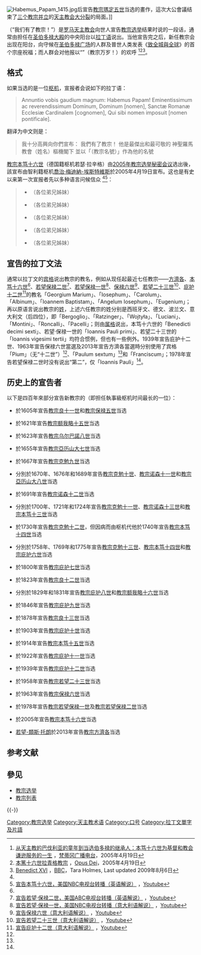 [[Image:Habemus_Papam_1415.jpg|thumb]]后宣告[[教宗瑪定五世|教宗瑪定五世]]当选的畫作，這次大公會議结束了[[对立教宗|三个教宗并立]]的[[天主教会大分裂|天主教会大分裂]]的局面。]]

'''{{lang|la|Habemus Papam!}}'''（“我们有了教宗！”）是[[罗马天主教会|罗马天主教会]]向世人宣告[[教宗选举|教宗选举]]结果时说的一段话，通常由担任{{link-en|首席助祭|Protodeacon}}在[[圣伯多禄大殿|圣伯多禄大殿]]的中央阳台以[[拉丁语|拉丁语]]说出。当他宣告完之后，新任教宗会出现在阳台，向守候在[[圣伯多禄广场|圣伯多禄广场]]的人群及普世人类发表《[[致全城與全球|致全城與全球]]》的首个宗座祝福；而人群会对他报以“{{lang|la|Viva Papa!}}”（教宗万岁！）的欢呼 <ref name="radiovaticana">[http://www.radiovaticana.org/cinesegb/notiziari/notiz2005/notiz05-04/not04-21.htm 从天主教的巴伐利亚的童年到当选伯多禄的继承人：本笃十六世为基督和教会谦逊服务的一生] {{Wayback|url=http://www.radiovaticana.org/cinesegb/notiziari/notiz2005/notiz05-04/not04-21.htm |date=20070905180733 }}，[[梵蒂冈广播电台|梵蒂冈广播电台]]，2005年4月19日</ref><ref name="opusdei">[http://www.opusdei.org.tw/art.php?p=9986 本篤十六世拉青格教宗] {{Wayback|url=http://www.opusdei.org.tw/art.php?p=9986 |date=20121107114030 }}，[[主业会|Opus Dei]]，2005年4月19日</ref><ref name="bbc">[http://www.bbc.co.uk/religion/religions/christianity/pope/benedictxvi_1.shtml Benedict XVI] {{Wayback|url=http://www.bbc.co.uk/religion/religions/christianity/pope/benedictxvi_1.shtml |date=20120203144145 }}，[[BBC|BBC]]，Tara Holmes, Last updated 2009年8月6日</ref>。

== 格式 ==

如果当选的是一位[[枢机|枢机]]，宣报者会说如下的拉丁语：

<blockquote xml:lang="la" lang="la"><poem>
Annuntio vobis gaudium magnum:
Habemus Papam!
Eminentissimum ac reverendissimum Dominum,
Dominum [nomen],
Sanctæ Romanæ Ecclesiæ Cardinalem [cognomen],
Qui sibi nomen imposuit [nomen pontificale].
</poem></blockquote>

翻译为中文则是：
<blockquote><poem>
我十分高興向你們宣布：
我們有了教宗！
他是最傑出和最可敬的
神聖羅馬教會（姓名）樞機閣下
並以「（教宗名號）」作為他的名號
</poem></blockquote>

[[教宗本笃十六世|教宗本笃十六世]]（德国籍枢机若瑟·拉辛格）由[[2005年教宗选举秘密会议|2005年教宗选举秘密会议]]选出後，該宣布由智利籍枢机[[喬治·梅迪納|喬治·梅迪納-埃斯特維斯]]於2005年4月19日宣布。这也是有史以来第一次宣报者先以多种语言问候信众 <ref name="bbc"/><ref name="bxvi">[http://www.youtube.com/watch?v=-ws0AmufB8g 宣告本笃十六世，美国NBC电视台转播（英语解说）] {{Wayback|url=http://www.youtube.com/watch?v=-ws0AmufB8g |date=20111110100431 }}，[[Youtube|Youtube]]</ref>：
<blockquote><div>
*{{lang-it|Fratelli e sorelle carissimi.}}（各位弟兄姊妹）
*{{lang-es|Queridísimos hermanos y hermanas.}}（各位弟兄姊妹）
*{{lang-fr|Bien chers frères et sœurs.}}（各位弟兄姊妹）
*{{lang-de|Liebe Brüder und Schwestern.}}（各位弟兄姊妹）
*{{lang-en|Dear brothers and sisters.}}（各位弟兄姊妹）
</div></blockquote>

== 宣告的拉丁文法 ==

通常以拉丁文的[[宾格|宾格]]说出教宗的教名，例如从现任起最近七任教宗——[[方濟各_(教宗)|方濟各]]、[[本笃十六世|本笃十六世]]<ref name="bxvi"/>、[[若望保禄二世|若望保禄二世]]<ref name="jpii">[http://www.youtube.com/watch?v=cSmOp-ns6Yw 宣告若望·保禄二世，美国ABC电视台转播（英语解说）] {{Wayback|url=http://www.youtube.com/watch?v=cSmOp-ns6Yw |date=20130219114446 }}，[[Youtube|Youtube]]</ref>、[[若望保禄一世|若望保禄一世]]<ref name="jpi">[http://www.youtube.com/watch?v=X8umNO-Dsaw 宣告若望·保禄一世，美国NBC电视台转播（意大利语解说）] {{Wayback|url=http://www.youtube.com/watch?v=X8umNO-Dsaw |date=20130314193645 }}，[[Youtube|Youtube]]</ref>、[[保禄六世|保禄六世]]<ref name="pvi">[http://www.youtube.com/watch?v=PhIh7xYEy_0 宣告保禄六世（意大利语解说）] {{Wayback|url=http://www.youtube.com/watch?v=PhIh7xYEy_0 |date=20130405094110 }}，[[Youtube|Youtube]]</ref>、[[若望二十三世|若望二十三世]]<ref name="jxxiii">[http://www.youtube.com/watch?v=ZSPqIAlZK8g 宣告若望二十三世（意大利语解说）] {{Wayback|url=http://www.youtube.com/watch?v=ZSPqIAlZK8g |date=20161004062904 }}，[[Youtube|Youtube]]</ref>、[[庇护十二世|庇护十二世]]<ref name="pxii">[http://www.youtube.com/watch?v=YcpPYyEtcA0 宣告庇护十二世（意大利语解说）] {{Wayback|url=http://www.youtube.com/watch?v=YcpPYyEtcA0 |date=20131205202511 }}，[[Youtube|Youtube]]</ref>的教名「Georgium Marium」、「Iosephum」、「Carolum」、「Albinum」、「Ioannem Baptistam」、「Angelum Iosephum」、「Eugenium」；再以原语言说出教宗的[[姓|姓]]，上述六任教宗的姓分别是西班牙文、德文、波兰文、意大利文（后四位），即「Bergoglio」、「Ratzinger」、「Wojtyła」、「Luciani」、「Montini」、「Roncalli」、「Pacelli」；{{link-en|教宗名號|Papal name}}则由[[属格|属格]]说出，本笃十六世的「Benedicti decimi sexti」、若望·保禄一世的「Ioannis Pauli primi」、若望二十三世的「Ioannis vigesimi tertii」均符合惯例，但也有一些例外。1939年宣告庇护十二世、1963年宣告保禄六世當選及2013年宣告方濟各當選時分别使用了宾格「Pium」（无“十二世”）<ref name="pxii"/>、「Paulum sextum」<ref name="pvi"/>和「Franciscum」；1978年宣告若望保禄二世时没有说出“第二”，仅「Ioannis Pauli」<ref name="jpii"/>。

== 历史上的宣告者 ==

以下是四百年來部分宣告新教宗的{{link-en|首席助祭|Protodeacon}}（即担任執事級枢机时间最长的一位）：

*{{link-en|Francesco Sforza di Santa Fiora|Francesco Sforza di Santa Fiora}}於1605年宣告[[教宗良十一世|教宗良十一世]]和[[教宗保禄五世|教宗保禄五世]]当选
*{{lang|en|Andrea Baroni Peretti Montalto}}於1621年宣告[[教宗额我略十五世|教宗额我略十五世]]当选
*{{lang|en|Alessandro d'Este}}於1623年宣告[[教宗乌尔巴諾八世|教宗乌尔巴諾八世]]当选
*{{link-en|Giangiacomo Teodoro Trivulzio|Giangiacomo Teodoro Trivulzio}}於1655年宣告[[教宗亞历山大七世|教宗亞历山大七世]]当选
*{{link-en|Rinaldo d'Este|Rinaldo d'Este (1618-1672)}}於1667年宣告[[教宗克勉九世|教宗克勉九世]]当选
*{{link-en|Francesco Maidalchini|Francesco Maidalchini}}分別於1670年、1676年和1689年宣告[[教宗克勉十世|教宗克勉十世]]、[[教宗诺森十一世|教宗诺森十一世]]和[[教宗亞历山大八世|教宗亞历山大八世]]当选
*{{lang|en|Urbano Saccetti}}於1691年宣告[[教宗诺森十二世|教宗诺森十二世]]当选
*{{link-en|Benedetto Pamphilj|Benedetto Pamphilj}}分別於1700年、1721年和1724年宣告[[教宗克勉十一世|教宗克勉十一世]]、[[教宗诺森十三世|教宗诺森十三世]]和[[教宗本笃十三世|教宗本笃十三世]]当选
*{{lang|en|Lorenzo Altieri}}於1730年宣告[[教宗克勉十二世|教宗克勉十二世]]，但因病而由{{lang|en|Carlo Maria Marini}}枢机代他於1740年宣告[[教宗本笃十四世|教宗本笃十四世]]当选
*{{link-en|Alessandro Albani|Alessandro Albani}}分別於1758年、1769年{{dubious|reason=教宗本篤十四世於1740年而並非於1769年當選教宗（羅馬主教）。}}和1775年宣告[[教宗克勉十三世|教宗克勉十三世]]、[[教宗本笃十四世|教宗本笃十四世]]{{dubious|reason=教宗本篤十四世於1740年而並非於1769年當選教宗（羅馬主教）。}}和[[教宗庇护六世|教宗庇护六世]]当选
*{{link-en|Antonio Doria Pamphili|Antonio Doria Pamphili}}於1800年宣告[[教宗庇护七世|教宗庇护七世]]当选
*{{link-en|Fabrizio Ruffo|Fabrizio Ruffo}}於1823年宣告[[教宗良十二世|教宗良十二世]]当选
*{{link-en|Giuseppe Albani|Giuseppe Albani}}分別於1829年和1831年宣告[[教宗庇护八世|教宗庇护八世]]和[[教宗额我略十六世|教宗额我略十六世]]当选
*{{link-en|Tommaso Riario Sforza|Tommaso Riario Sforza}}於1846年宣告[[教宗庇护九世|教宗庇护九世]]当选
*{{link-en|Prospero Caterini|Prospero Caterini}}於1878年宣告[[教宗良十三世|教宗良十三世]]当选
*{{link-en|Luigi Macchi|Luigi Macchi}}於1903年宣告[[教宗庇护十世|教宗庇护十世]]当选
*{{link-en|Francesco Salesio Della Volpe|Francesco Salesio Della Volpe}}於1914年宣告[[教宗本笃十五世|教宗本笃十五世]]当选
*{{link-en|Gaetano Bisleti|Gaetano Bisleti}}於1922年宣告[[教宗庇护十一世|教宗庇护十一世]]当选
*{{link-en|Camillo Caccia-Dominioni|Camillo Caccia-Dominioni}}於1939年宣告[[教宗庇护十二世|教宗庇护十二世]]当选
*{{link-en|Nicola Canali|Nicola Canali}}於1958年宣告[[教宗若望二十三世|教宗若望二十三世]]当选
*{{link-en|Alfredo Ottaviani|Alfredo Ottaviani}}於1963年宣告[[教宗保禄六世|教宗保禄六世]]当选
*{{link-en|Pericle Felici|Pericle Felici}}於1978年宣告[[教宗若望保禄一世|教宗若望保禄一世]]及[[教宗若望保禄二世|教宗若望保禄二世]]当选
*{{link-en|Jorge Medina Estévez|Jorge Medina Estévez}}於2005年宣告[[教宗本笃十六世|教宗本笃十六世]]当选
*[[若望-類斯·托朗|若望-類斯·托朗]]於2013年宣告[[方濟各_(教宗)|教宗方濟各]]当选

== 参考文献 ==
{{Reflist|30em}}

== 參见 ==
{{Portal|天主教|梵蒂冈}}
* [[教宗选举|教宗选举]]
* [[教宗列表|教宗列表]]

{{-}}
{{教宗相关}}


[[Category:教宗选举|Category:教宗选举]]
[[Category:天主教术语|Category:天主教术语]]
[[Category:口号|Category:口号]]
[[Category:拉丁文單字及片語|Category:拉丁文單字及片語]]